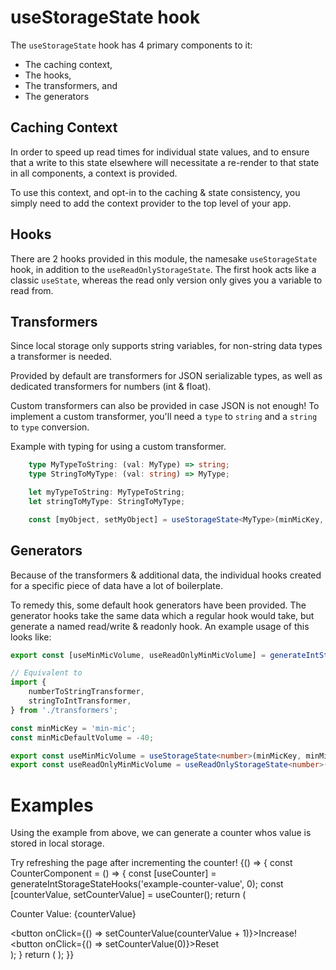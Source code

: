 
<Meta title='Hooks/useStorageState' />

# useStorageState hook
The `useStorageState` hook has 4 primary components to it:
 - The caching context,
 - The hooks,
 - The transformers, and
 - The generators

## Caching Context
In order to speed up read times for individual state values, and
to ensure that a write to this state elsewhere will necessitate
a re-render to that state in all components, a context is provided.

To use this context, and opt-in to the caching & state consistency,
you simply need to add the context provider to the top level of your
app.

## Hooks
There are 2 hooks provided in this module, the namesake `useStorageState`
hook, in addition to the `useReadOnlyStorageState`. The first hook
acts like a classic `useState`, whereas the read only version
only gives you a variable to read from. 

## Transformers
Since local storage only supports string variables, for
non-string data types a transformer is needed.

Provided by default are transformers for JSON serializable
types, as well as dedicated transformers for numbers (int & float).

Custom transformers can also be provided in case JSON is not enough!
To implement a custom transformer, you'll need a `type` to `string`
and a `string` to `type` conversion. 

Example with typing for using a custom transformer.
```typescript
    type MyTypeToString: (val: MyType) => string;
    type StringToMyType: (val: string) => MyType;

    let myTypeToString: MyTypeToString;
    let stringToMyType: StringToMyType;

    const [myObject, setMyObject] = useStorageState<MyType>(minMicKey, minMicDefaultVolume, myTypeToString, stringToMyType);
```

## Generators
Because of the transformers & additional data, the individual hooks
created for a specific piece of data have a lot of boilerplate.

To remedy this, some default hook generators have been provided. The
generator hooks take the same data which a regular hook would take,
but generate a named read/write & readonly hook. An example usage
of this looks like:
```typescript
export const [useMinMicVolume, useReadOnlyMinMicVolume] = generateIntStorageStateHooks('min-mic', -40);

// Equivalent to
import {
    numberToStringTransformer,
    stringToIntTransformer,
} from './transformers';

const minMicKey = 'min-mic';
const minMicDefaultVolume = -40;

export const useMinMicVolume = useStorageState<number>(minMicKey, minMicDefaultVolume, numberToStringTransformer, stringToIntTransformer);
export const useReadOnlyMinMicVolume = useReadOnlyStorageState<number>(minMicKey, minMicDefaultVolume, stringToIntTransformer);
```

# Examples
Using the example from above, we can generate a counter
whos value is stored in local storage. 

Try refreshing the page after incrementing the counter!
<Canvas>
        <Story name='Local Storage Counter'>
                {() => {
                    const CounterComponent = () => {
                        const [useCounter] = generateIntStorageStateHooks('example-counter-value', 0);
                        const [counterValue, setCounterValue] = useCounter();
                        return (
                                <div>
                                    <p>Counter Value: {counterValue}</p>
                                    <button onClick={() => setCounterValue(counterValue + 1)}>Increase!</button>
                                    <button onClick={() => setCounterValue(0)}>Reset</button>
                                </div>
                        );
                    }
                    return (
                        <ProvideLocalStorage>
                            <CounterComponent />
                        </ProvideLocalStorage>
                    );
                }}
        </Story>
</Canvas>

